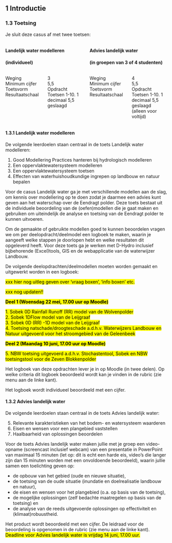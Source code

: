 ## 1 Introductie


### 1.3 Toetsing
Je sluit deze casus af met twee toetsen:

::: {.columns}
::: {.column width="50%"}
#### Landelijk water modelleren  
#### (individueel)

::: {.columns}
::: {.column width="50%"}
Weging  
Minimum cijfer  
Toetsvorm  
Resultaatschaal  
:::
::: {.column width="50%"}
3   
5,5  
Opdracht  
Toetsen 1-10. 1 decimaal 5,5 geslaagd   
:::
:::




:::
::: {.column width="50%"}
#### Advies landelijk water  
#### (in groepen van 3 of 4 studenten)
::: {.columns}
::: {.column width="50%"}
Weging  
Minimum cijfer  
Toetsvorm  
Resultaatschaal  
:::
::: {.column width="50%"}
4   
5,5  
Opdracht  
Toetsen 1-10. 1 decimaal 5,5 geslaagd  
(alleen voor voltijd)  
:::
:::

:::
:::

#### 1.3.1 Landelijk water modelleren

De volgende leerdoelen staan centraal in de toets Landelijk water modelleren:

1.	Good Modellering Practices hanteren bij hydrologisch modelleren
2.	Een oppervlaktewatersysteem modelleren
3.	Een oppervlaktewatersysteem toetsen
4.	Effecten van waterhuishoudkundige ingrepen op landbouw en natuur bepalen

Voor de casus Landelijk water ga je met verschillende modellen aan de slag, om kennis over modellering op te doen zodat je daarmee een advies kunt geven aan het waterschap over de Eendragt polder. Deze toets bestaat uit de individuele beoordeling van de (oefen)modellen die je gaat maken en gebruiken om uiteindelijk de analyse en toetsing van de Eendragt polder te kunnen uitvoeren.
 
Om de gemaakte of gebruikte modellen goed te kunnen beoordelen vragen we om per deelopdracht/deelmodel een logboek te maken, waarin je aangeeft welke stappen je doorlopen hebt en welke resultaten dit opgeleverd heeft. Voor deze toets ga je werken met D-Hydro inclusief bijbehorende (Excel)tools, GIS en de webapplicatie van de waterwijzer Landbouw. 

De volgende deelopdrachten/deelmodellen moeten worden gemaakt en uitgewerkt worden in een logboek:

<mark> xxx hier nog uitleg geven over 'vraag boxen', 'info boxen' etc. </mark>

<mark> xxx nog updaten!!</mark> 

<mark> **Deel 1 (Woensdag 22 mei, 17.00 uur op Moodle)**  </mark>

<mark> 1.	Sobek 0D Rainfall Runoff (RR) model van de Wolvenpolder  
2.	Sobek 1DFlow model van de Leijgraaf  
3.	Sobek 0D (RR) -1D model van de Leijgraaf  
4.	Toetsing natschade/droogteschade a.d.h.v. Waterwijzers Landbouw en Natuur uitgevoerd voor het stroomgebied van de Geleenbeek  </mark>

<mark> **Deel 2 (Maandag 10 juni, 17.00 uur op Moodle)**  </mark>

<mark> 5.	NBW toetsing uitgevoerd a.d.h.v. Stochastentool, Sobek en NBW toetsingstool voor de Zeven Blokkenpolder </mark>

Het logboek van deze opdrachten lever je in op Moodle (in twee delen). Op welke criteria dit logboek beoordeeld wordt kan je vinden in de rubric (zie menu aan de linke kant).

Het logboek wordt individueel beoordeeld met een cijfer.

#### 1.3.2 Advies landelijk water

De volgende leerdoelen staan centraal in de toets Advies landelijk water:

5.	Relevante karakteristieken van het bodem- en watersysteem waarderen
6.	Eisen en wensen voor een plangebied vaststellen
7.	Haalbaarheid van oplossingen beoordelen

Voor de toets Advies landelijk water maken jullie met je groep een video-opname (screencast inclusief webcam) van een presentatie in PowerPoint van maximaal 15 minuten (let op: dit is echt een harde eis, video’s die langer zijn dan 15 minuten worden met een onvoldoende beoordeeld), waarin jullie samen een toelichting geven op:

-	de opbouw van het gebied (oude en nieuwe situatie),
-	de toetsing van de oude situatie (inundatie en doelrealisatie landbouw en natuur),
-	de eisen en wensen voor het plangebied (o.a. op basis van de toetsing),
-	de mogelijke oplossingen (zelf bedachte maatregelen op basis van de toetsing) en 
-	de analyse van de reeds uitgevoerde oplossingen op effectiviteit en (klimaat)robuustheid. 

Het product wordt beoordeeld met een cijfer. De leidraad voor de beoordeling is opgenomen in de rubric (zie menu aan de linke kant).
<mark> Deadline voor Advies landelijk water is vrijdag 14 juni, 17.00 uur.</mark>

